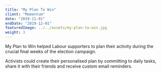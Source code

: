 ```yaml
---
title: "My Plan To Win"
client: "Momentum"
date: "2019-11-01"
endDate: "2019-12-01"
featuredImage: ../../assets/my-plan-to-win.jpg
weight: 3
---
```


My Plan to Win helped Labour supporters to plan their activity during the crucial final weeks of the election campaign.

Activists could create their personalised plan by committing to daily tasks, share it with their friends and receive custom email reminders.
